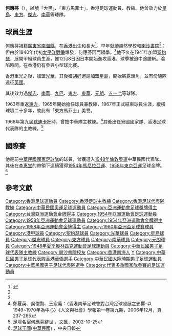 {{noteta|G1=足球}}{{Football player infobox
|  playername  = 何應芬
|  image       =  
|  image_size  =
|  fullname    = 何應芬
|  englishfullname = Ho, Ying Fun
|  nickname    = 大黑、東方馬菲士
|  height      = 
|  birth_date   = 1921
|  birth_place  = {{HKG-1945}}
|  dateofdeath = 2002
|  cityofdeath = [[香港|香港]]
|  currentclub = 
|  position    = 右翼
|  clubnumber  = 
|  youthyears  = 193X–1941
|  youthclubs  = [[聖約瑟足球會|聖約瑟]]
| years1 = 1941<br />1945–1946<br />1946–1948<br />1948<br />1948–1949 <br />1949–1950 <br />1950–1951<br />1951–1952<br />1952–1953<br />1953–1955<br />1955–1958<br />1958–1959<br />1959–1961<br />1961–1962<br />1962–1963<br />1963–1967
| clubs1 = [[聖約瑟足球會|聖約瑟]]<br />[[光華體育會|光華]]<br />[[星島體育會|星島]]<br />[[傑志體育會|傑志]]<br />[[南華足球隊|南華]]<br />[[傑志體育會|傑志]]<br />[[九龍巴士足球隊|九巴]]<br />[[星島體育會|星島]]<br />[[東方足球隊|東方]]<br />[[傑志體育會|傑志]]<br />[[東方足球隊|東方]]<br />[[東華足球隊|東華]]<br />[[東方足球隊|東方]]<br />[[元朗足球會|元朗]]<br />[[五一七|五一七]]<br />[[東方足球隊|東方]]
| caps(goals)  = ? (?) <br /> 10 (5) <br /> 44 (23) <br /> 11 (7) <br /> 20 (6) <br /> 24 (2) <br /> 25 (6) <br /> 25 (7) <br /> 25 (9) <br /> 50 (15) <br /> 78 (27) <br /> 27 (8) <br /> 46 (9) <br /> 27 (4) <br /> 10 (1) <br /> 39 (3)
| nationalyears1 = 1948–1960 
| nationalteam1  = [[中華台北足球代表隊|中華民國]]
| nationalcaps1  = 11
| nationalgoals1 = 5
}}
{{MedalTableTop}}
{{MedalCountry|{{ROC}}}}
{{MedalSport| [[足球|足球]]}}
{{MedalCompetition| [[亞洲運動會|亞洲運動會]]}}
{{MedalGold| [[1954年亞洲運動會|1954年 馬尼拉]]| [[1954年亞洲運動會足球比賽|足球]]}}
{{MedalGold| [[1958年亞洲運動會|1958年 東 京]] | [[1958年亞洲運動會足球比賽|足球]]}}
{{MedalCompetition|[[亞足聯亞洲盃|亞足聯亞洲盃]]}}
{{MedalBronze|[[1960年亞足聯亞洲盃|1960年 韓國]]|足球}}
{{MedalBottom}}

'''何應芬'''（{{bd|1921年||2002年|}}），綽號「大黑」、「東方馬菲士」。香港足球運動員、教練。他曾效力於[[星島體育會|星島]]、[[東方足球隊|東方]]、[[傑志足球隊|傑志]]、[[南華足球隊|南華]]等球隊。

==球員生涯==
何應芬祖籍[[廣東省|廣東省]][[南海縣|南海縣]]，在[[香港|香港]]出生和長大<ref name="【足球雜誌專訪6】何應芬能教好東昇？">{{cite web |url=https://www.facebook.com/hkfhs/posts/818533731823115?comment_id=819253318417823&comment_tracking=%7B%22tn%22%3A%22R%22%7D |title=【足球雜誌專訪6】何應芬能教好東昇？ |last= |first= |date=2019-03-20|website= |publisher=香港足球史學會 Hong Kong Football History Society |access-date=2019-08-04|quote=}}</ref>。早年就讀超然學校和[[喇沙書院|喇沙書院]]<ref name="【足球雜誌專訪6】何應芬能教好東昇？" />；但由於1940年代初[[太平洋戰爭|太平洋戰爭]]爆發，何應芬因而輟學。<ref name="【足球雜誌專訪6】何應芬能教好東昇？" />他不久在1941年加盟[[聖約瑟足球會|聖約瑟]]，展開甲組球員生涯，惟12月8日因日本開始進攻香港，球季被迫中途腰斬。淪陷時間，在香港仍有參與小型球比賽。

香港重光之後，加盟[[光華體育會|光華]]，其後獲[[胡好|胡好]]邀請加盟[[星島體育會|星島]]，開始嶄露頭角，並有份隨隊遠征[[英國|英國]]。

其後效力過[[傑志足球隊|傑志]]、[[南華足球隊|南華]]、[[九龍巴士足球隊|九巴]]、[[東方足球隊|東方]]、[[東華足球隊|東華]]、[[元朗足球會|元朗]]、[[五一七|五一七]]等球隊。

1963年重返[[東方足球隊|東方]]，1965年開始擔任球員兼教練，1967年正式結束球員生涯，縱橫球壇二十多年，故此有「東方馬菲士」美譽。

1966年第九屆[[默迪卡杯|默迪卡杯]]時，曾擔中華隊主教練。<ref>鄭夏英、吳俊賢、王宏義：〈香港南華足球會對台灣足球發展之影響-以1949~1970年為中心〉《人文與社會》學報第一卷第九期，2006年12月，頁237-265</ref>其後出任寮國國家隊、香港足球代表隊的主教練。<ref>[http://paper.wenweipo.com/2002/10/25/SP0210250026.htm 足壇名宿何應芬辭世] {{Wayback|url=http://paper.wenweipo.com/2002/10/25/SP0210250026.htm |date=20170909193511 }}，文匯，2002-10-25</ref>

==國際賽==
他是前[[中華民國國家足球隊|中華民國國家足球隊]]的球員，曾獲選入[[1948年夏季奧林匹克運動會|1948年倫敦奧運]]中華民國代表隊。其後在[[李惠堂|李惠堂]]的帶領下連續獲得[[1954年亞洲運動會|1954年馬尼拉亞運]]、[[1958年亞洲運動會|1958年東京亞運]]足球金牌。<ref>[http://km.moc.gov.tw/myphoto/show.asp?categoryid=99 足球王國(中華民國)] {{Wayback|url=http://km.moc.gov.tw/myphoto/show.asp?categoryid=99 |date=20140514170740 }}，中央日報</ref>

== 參考文獻 ==
{{Reflist}}

{{1948年夏季奧林匹克運動會足球比賽中華民國參賽名單}}
{{1954年亞洲運動會足球比賽中華民國參賽名單}}
{{1958年亞洲運動會足球比賽中華民國參賽名單}}
{{1960年亞洲盃足球賽中華民國參賽名單}}
{{DEFAULTSORT:H0, Ying Fun}}
[[Category:香港足球運動員|Category:香港足球運動員]]
[[Category:香港足球主教練|Category:香港足球主教練]]
[[Category:香港足球代表隊教練|Category:香港足球代表隊教練]]
[[Category:中華民國奧運足球運動員|Category:中華民國奧運足球運動員]]
[[Category:亞洲運動會足球獎牌得主|Category:亞洲運動會足球獎牌得主]]
[[Category:台灣亞洲運動會金牌得主|Category:台灣亞洲運動會金牌得主]]
[[Category:1954年亞洲運動會足球運動員|Category:1954年亞洲運動會足球運動員]]
[[Category:1958年亞洲運動會足球運動員|Category:1958年亞洲運動會足球運動員]]
[[Category:1954年亞洲運動會金牌得主|Category:1954年亞洲運動會金牌得主]]
[[Category:1958年亞洲運動會金牌得主|Category:1958年亞洲運動會金牌得主]]
[[Category:1960年亞洲盃足球賽球員|Category:1960年亞洲盃足球賽球員]]
[[Category:港甲球員|Category:港甲球員]]
[[Category:聖約瑟球員|Category:聖約瑟球員]]
[[Category:光華球員|Category:光華球員]]
[[Category:星島球員|Category:星島球員]]
[[Category:傑志球員|Category:傑志球員]]
[[Category:東方球員|Category:東方球員]]
[[Category:南華球員|Category:南華球員]]
[[Category:元朗球員|Category:元朗球員]]
[[Category:1948年夏季奧林匹克運動會足球運動員|Category:1948年夏季奧林匹克運動會足球運動員]]
[[Category:中華民國男子足球代表隊主教練|Category:中華民國男子足球代表隊主教練]]
[[Category:喇沙書院校友|Category:喇沙書院校友]]
[[Category:香港南海人|Category:香港南海人]]
[[Category:何姓|Y]]
[[Category:中華民國男子足球代表隊香港華僑選手|Category:中華民國男子足球代表隊香港華僑選手]]
[[Category:中華民國大陸時期男子足球運動員|Category:中華民國大陸時期男子足球運動員]]
[[Category:中華民國男子足球代表隊選手|Category:中華民國男子足球代表隊選手]]
[[Category:代表多重國家隊參賽的足球運動員|Category:代表多重國家隊參賽的足球運動員]]